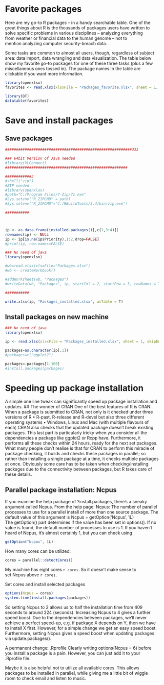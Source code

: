 # Favorite packages

Here are my go-to R packages -- in a handy searchable table.
One of the great things about R is the thousands of packages users have written to solve specific problems in various disciplines -- analyzing everything from weather or financial data to the human genome -- not to mention analyzing computer security-breach data.


Some tasks are common to almost all users, though, regardless of subject area: data import, data wrangling and data visualization. The table below show my favorite go-to packages for one of these three tasks (plus a few miscellaneous ones tossed in). The package names in the table are clickable if you want more information. 



```r
library(openxlsx)
favorites <- read.xlsx(xlsxFile = "Packages_favorite.xlsx", sheet = 1, skipEmptyRows = FALSE)
```


```r
library(DT)
datatable(favorites)
```



# Save and install packages


## Save packages


```r
##########################################################333

### 64bit Version of Java needed
#library(XLConnect)
########################################################

############3
#shell("zip")
#ZIP needed
#library(openxlsx)
#path="C:/Program Files/7-Zip/7z.exe"
#Sys.setenv("R_ZIPCMD" = path)
#Sys.setenv("R_ZIPCMD"="C:/RBuildTools/3.4/bin/zip.exe")

###########



ip <- as.data.frame(installed.packages()[,c(1,3:4)])
rownames(ip) <- NULL
ip <- ip[is.na(ip$Priority),1:2,drop=FALSE]
#print(ip, row.names=FALSE)

### No need of java
library(openxlsx)

#wb=read.xlsx(xlsxFile="Packages.xlsx")
#wb <- createWorkbook()

#addWorksheet(wb, "Packages")
#writeData(wb, "Packages", ip, startCol = 2, startRow = 3, rowNames = TRUE)

###########

write.xlsx(ip, "Packages_installed.xlsx", asTable = T)
```


## Install packages on new machine

```r
### No need of java
library(openxlsx)

ip <- read.xlsx(xlsxFile = "Packages_installed.xlsx", sheet = 1, skipEmptyRows = FALSE)

packages=as.character(ip[,1])
#packages=c("ggplot2")

packages<-packages[1:100]
#install.packages(packages)

```


# Speeding up package installation


A simple one line tweak can significantly speed up package installation and updates.
## The wonder of CRAN
One of the best features of R is CRAN. When a package is submitted to CRAN, not only is it checked under three versions of R
	• R-past, R-release and R-devel
but also three different operating systems
	• Windows, Linux and Mac (with multiple flavours of each)
CRAN also checks that the updated package doesn’t break existing packages. This last part is particularly tricky when you consider all the dependencies a package like ggplot2 or Rcpp have. Furthermore, it performs all these checks within 24 hours, ready for the next set packages.
What many people don’t realise is that for CRAN to perform this miracle of package checking, it builds and checks these packages in parallel; so rather than installing a single package at a time, it checks multiple packages at once. Obviously some care has to be taken when checking/installing packages due to the connectivity between packages, but R takes care of these details.

## Parallel package installation: Ncpus

If you examine the help package of ?install.packages, there’s a sneaky argument called Ncpus. From the help page:
Ncpus: The number of parallel processes to use for a parallel install of more than one source package.
The default value of this argument is
Ncpus = getOption(‘Ncpus’, 1L)
The getOption() part determines if the value has been set in options(). If no value is found, the default number of processes to use is 1. If you haven’t heard of Ncpus, it’s almost certainly 1, but you can check using

```r
getOption("Ncpus", 1L)
```



How many cores can be utilized:

```r
cores = parallel::detectCores()
```
My machine has eight cores `r cores`. So it doesn’t make sense to set Ncpus above `r cores`. 

Set cores and install selected packages

```r
options(Ncpus = cores)
system.time(install.packages(packages))
```


So setting Ncpus to 2 allows us to half the installation time from 409 seconds to around 224 (seconds). Increasing Ncpus to 4 gives a further speed boost. Due to the dependencies between packages, we’ll never achieve a perfect speed-up, e.g. if package X depends on Y, then we have to install X first. However, for a simple change we get an easy speed boost.
Furthermore, setting Ncpus gives a speed boost when updating packages via update.packages().


A permanent change: .Rprofile
Clearly writing options(Ncpus = 6) before you install a package is a pain. However, you can just add it to your .Rprofile file. 

Maybe it is also helpful not to utilize all available cores. This allows packages to be installed in parallel, while giving me a little bit of wiggle room to check email and listen to music.























